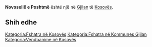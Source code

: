{{Fshat në 
 | Emri                = Novosellë e Poshtmë
 | EmriAlt                = 
 | NAME_SHORT_FORM=      
 | NAME_GENERIC=      
 | NAME_SORT_NAME_RO=      NOVOSELLEEPOSHTME
 | FULL_NAME_RO = Novosellë e Poshtmë
 | FULL_NAME_ND_RO=Novoselle e Poshtme
 | SORT_NAME_RG=NOVOSELLEEPOSHTME
 | FULL_NAME_RG=Novosellë e Poshtmë
 | FULL_NAME_ND_RG=Novoselle e Poshtme
 | SRP_NAME_SHORT_FORM=      
 | SRP_NAME_GENERIC=      
 | SRP_NAME_SORT_NAME_RO=      
 | SRP_FULL_NAME_RO = 
 | SRP_FULL_NAME_ND_RO=
 | SRP_SORT_NAME_RG=
 | SRP_FULL_NAME_RG=
 | SRP_FULL_NAME_ND_RG=
 | Emri (Rasa dhanore) = 
 | Figura              = 
 | Shteti              = Kosovo
 | Komuna              = Gjilan
 | Kodi postar         = 
 | Sipërfaqja          = 

 | Popullsia           = 

 | Regj. i popullsisë  = 
 | Dend. e popullsisë  = 
 | Faqja zyrtare       = 
 <!--- Koordinatat ----> 
 | Gjerësia            = 42.443611
 | Gjatësia            = 20.410278
 | Lartësia            = 
}}
'''Novosellë e Poshtmë''' është një [[]] në [[Gjilan]] të [[Kosovës]].

<!-- == Gjeografia == -->
<!-- == Historia == -->
<!-- == Demografia == -->
== Shih edhe ==
{{Komuna Gjilan}}
{{Kosovo-Administrata-Cung}}

[[Kategoria:Fshatra në Kosovës]]
[[Kategoria:Fshatra në Kommunes Gjilan]]
[[Kategoria:Vendbanime në Kosovës]]